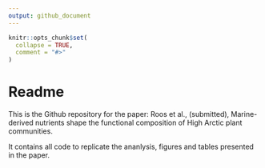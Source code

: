 ```yaml
---
output: github_document
---
```


<!-- README.md is generated from README.Rmd. Please edit that file -->

```r
knitr::opts_chunk$set(
  collapse = TRUE,
  comment = "#>"
)
```

# Readme

This is the Github repository for the paper:
Roos et al., (submitted), Marine-derived nutrients shape the functional composition of High Arctic plant communities.

It contains all code to replicate the ananlysis, figures and tables presented in the paper.
